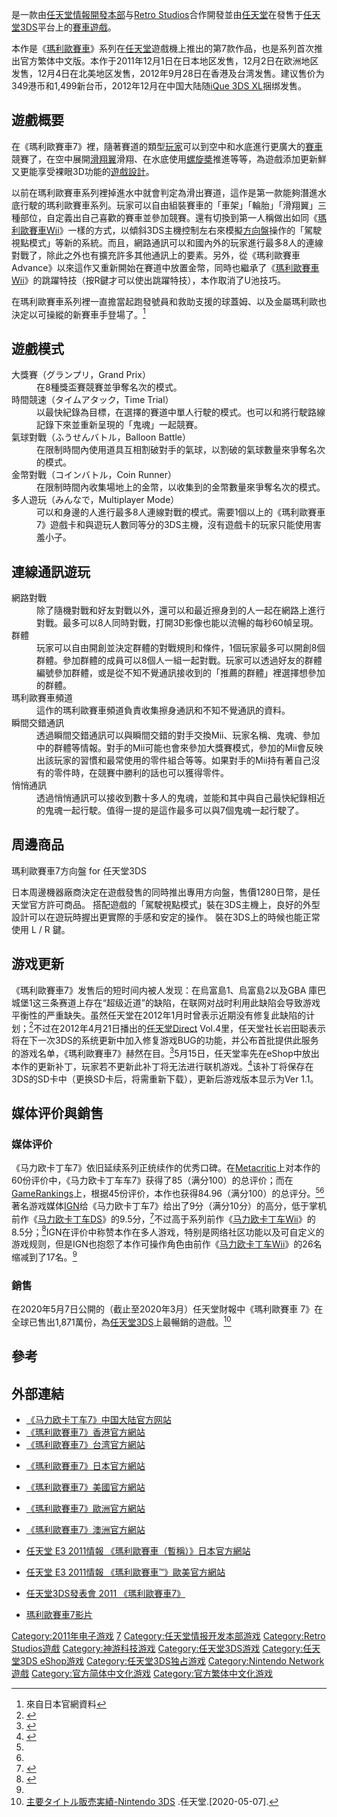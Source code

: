 {{vg-cleanup|time=2016-04-21}}
{{noteTA
|G1=Games
|G2=Mario
}}
{{Infobox VG
| title = 瑪利歐賽車7
| japanese = マリオカート7
| english = Mario Kart 7
| image = File:Mario kart 7.png
| caption = 《瑪利歐賽車7》日版封面
| developer = [[任天堂情報開發本部|任天堂情報開發本部第一小組]]<br>[[Retro_Studios|Retro Studios]]
| publisher = [[任天堂|任天堂]]
| series = [[瑪利歐賽車|瑪利歐賽車系列]]
| designer = [[绀野秀树|绀野秀树]]（賽車人）
| composer = 
| released = {{vgrelease|JP|2011年12月1日|EU|2011年12月2日|AU|2011年12月3日|NA|2011年12月4日|TWHK|2012年9月28日|CN|2012年12月7日}}
| genre = [[競速遊戲|競速]]
| modes = [[單人遊戲|單人遊戲]]、[[多人遊戲|多人遊戲]]
| platforms = [[任天堂3DS|任天堂3DS]]
}}
{{vgname|瑪利歐賽車7|ja=マリオカート7|en=Mario Kart 7|cn=马力欧卡丁车7|tw=瑪利歐賽車7|hk=tw}}是一款由[[任天堂情報開發本部|任天堂情報開發本部]]与[[Retro_Studios|Retro Studios]]合作開發並由[[任天堂|任天堂]]在發售于[[任天堂3DS|任天堂3DS]]平台上的[[賽車遊戲|賽車遊戲]]。

本作是《[[瑪利歐賽車系列|瑪利歐賽車]]》系列在[[任天堂|任天堂]]遊戲機上推出的第7款作品，也是系列首次推出官方繁体中文版。本作于2011年12月1日在日本地区发售，12月2日在欧洲地区发售，12月4日在北美地区发售，2012年9月28日在香港及台湾发售。建议售价为349港币和1,499新台币，2012年12月在中国大陆随[[iQue_3DS_XL|iQue 3DS XL]]捆绑发售。

==遊戲概要==
在《瑪利歐賽車7》裡，隨著賽道的類型[[玩家|玩家]]可以到空中和水底進行更廣大的[[賽車|賽車]]競賽了，在空中展開[[滑翔翼|滑翔翼]]滑翔、在水底使用[[螺旋槳|螺旋槳]]推進等等，為遊戲添加更新鮮又更能享受裸眼3D功能的[[遊戲設計|遊戲設計]]。

以前在瑪利歐賽車系列裡掉進水中就會判定為滑出賽道，這作是第一款能夠潛進水底行駛的瑪利歐賽車系列。玩家可以自由組裝賽車的「車架」「輪胎」「滑翔翼」三種部位，自定義出自己喜歡的賽車並參加競賽。還有切換到第一人稱做出如同《[[瑪利歐賽車Wii|瑪利歐賽車Wii]]》一樣的方式，以傾斜3DS主機控制左右來模擬[[方向盤|方向盤]]操作的「駕駛視點模式」等新的系統。而且，網路通訊可以和國內外的玩家進行最多8人的連線對戰了，除此之外也有擴充許多其他通訊上的要素。另外，從《瑪利歐賽車 Advance》以來這作又重新開始在賽道中放置金幣，同時也繼承了《[[瑪利歐賽車Wii|瑪利歐賽車Wii]]》的跳躍特技（按R鍵才可以使出跳躍特技），本作取消了U池技巧。

在瑪利歐賽車系列裡一直擔當起跑發號員和救助支援的球蓋姆、以及金屬瑪利歐也決定以可操縱的新賽車手登場了。<ref name="official J">來自日本官網資料</ref>

==遊戲模式==
; 大獎賽（グランプリ，Grand Prix）
: 在8種獎盃賽競賽並爭奪名次的模式。
; 時間競速（タイムアタック，Time Trial）
: 以最快紀錄為目標，在選擇的賽道中單人行駛的模式。也可以和將行駛路線記錄下來並重新呈現的「鬼魂」一起競賽。
; 氣球對戰（ふうせんバトル，Balloon Battle）
: 在限制時間內使用道具互相割破對手的氣球，以割破的氣球數量來爭奪名次的模式。
; 金幣對戰（コインバトル，Coin Runner）
: 在限制時間內收集場地上的金幣，以收集到的金幣數量來爭奪名次的模式。
; 多人遊玩（みんなで，Multiplayer Mode）
: 可以和身邊的人進行最多8人連線對戰的模式。需要1個以上的《瑪利歐賽車7》遊戲卡和與遊玩人數同等分的3DS主機，沒有遊戲卡的玩家只能使用害羞小子。

{{noteTA
|1=zh-tw:瞬間交錯通訊; zh-cn:瞬缘通信; zh-hk:瞬間交錯通訊
|2=zh-tw:悄悄通訊; zh-cn:悄然通信; zh-hk:悄悄通訊
}}
==連線通訊遊玩==
; 網路對戰
: 除了隨機對戰和好友對戰以外，還可以和最近擦身到的人一起在網路上進行對戰。最多可以8人同時對戰，打開3D影像也能以流暢的每秒60幀呈現。
; 群體
: 玩家可以自由開創並決定群體的對戰規則和條件，1個玩家最多可以開創8個群體。參加群體的成員可以8個人一組一起對戰。玩家可以透過好友的群體編號參加群體，或是從不知不覺通訊接收到的「推薦的群體」裡選擇想參加的群體。
; 瑪利歐賽車頻道
: 這作的瑪利歐賽車頻道負責收集擦身通訊和不知不覺通訊的資料。
; 瞬間交錯通訊
: 透過瞬間交錯通訊可以與瞬間交錯的對手交換Mii、玩家名稱、鬼魂、參加中的群體等情報。對手的Mii可能也會來參加大獎賽模式，參加的Mii會反映出該玩家的習慣和最常使用的零件組合等等。如果對手的Mii持有著自己沒有的零件時，在競賽中勝利的話也可以獲得零件。
; 悄悄通訊
: 透過悄悄通訊可以接收到數十多人的鬼魂，並能和其中與自己最快紀錄相近的鬼魂一起行駛。值得一提的是這作最多可以與7個鬼魂一起行駛了。

==周邊商品==
; 瑪利歐賽車7方向盤 for 任天堂3DS
日本周邊機器廠商{{link-ja|HORI|HORI}}決定在遊戲發售的同時推出專用方向盤，售價1280日幣，是任天堂官方許可商品。
搭配遊戲的「駕駛視點模式」裝在3DS主機上，良好的外型設計可以在遊玩時握出更實際的手感和安定的操作。
裝在3DS上的時候也能正常使用 L / R 鍵。

==游戏更新==
《瑪利歐賽車7》发售后的短时间内被人发现：在烏富島1、烏富島2以及GBA 庫巴城堡1这三条赛道上存在“超级近道”的缺陷，在联网对战时利用此缺陷会导致游戏平衡性的严重缺失。虽然任天堂在2012年1月时曾表示近期没有修复此缺陷的计划；<ref>{{cite web |accessdate=2012-01-17 |url=http://www.computerandvideogames.com/332468/nintendo-has-no-plans-to-fix-mario-kart-7-track-glitch/ |title=Nintendo has 'no plans' to fix Mario Kart 7 track glitch |publisher=ComputerVideoGames |date=2012-01-17 |archive-date=2012-01-19 |archive-url=https://web.archive.org/web/20120119213333/http://www.computerandvideogames.com/332468/nintendo-has-no-plans-to-fix-mario-kart-7-track-glitch |dead-url=no }}</ref>不过在2012年4月21日播出的[[任天堂Direct|任天堂Direct]] Vol.4里，任天堂社长岩田聪表示将在下一次3DS的系统更新中加入修复游戏BUG的功能，并公布首批提供此服务的游戏名单，《瑪利歐賽車7》赫然在目。<ref>{{cite web |accessdate=2012-04-21 |url=http://3ds.tgbus.com/news/201204/20120421131138_17.shtml |title=任天堂直面会第4弹：文字播报内容全方位回顾--3DS本体更新重要内容 |publisher=TGBUS |date=2012-04-21 |archive-date=2019-06-10 |archive-url=https://web.archive.org/web/20190610165219/http://3ds.tgbus.com/news/201204/20120421131138_17.shtml |dead-url=no }}</ref>5月15日，任天堂率先在eShop中放出本作的更新补丁，玩家若不更新此补丁将无法进行联机游戏。<ref>{{cite web |accessdate=May 15, 2012 |url=http://www.nintendoworldreport.com/news/30148 |title=Nintendo Releases Mario Kart 7 Game Data Update |publisher=Nintendo World Report |date=May 15, 2012 |archive-date=2013-11-05 |archive-url=https://web.archive.org/web/20131105084244/http://www.nintendoworldreport.com/news/30148 |dead-url=no }}</ref>该补丁将保存在3DS的SD卡中（更换SD卡后，将需重新下载），更新后游戏版本显示为Ver 1.1。

==媒体评价與銷售==
===媒体评价===
{{VG Reviews
|GR=84.96%<ref name="gametrailers">{{cite web |accessdate=2012-02-27 |url=http://www.gamerankings.com/3ds/997822-mario-kart-7/index.html |title=Mario Kart 7 |publisher=GameRankings |archive-date=2019-12-09 |archive-url=https://web.archive.org/web/20191209012342/https://www.gamerankings.com/3ds/997822-mario-kart-7/index.html |dead-url=no }}</ref>
|MC=85<ref name="metacritic">{{cite web |url=http://www.metacritic.com/game/3ds/mario-kart-7 |title=Mario Kart 7 for 3DS Reviews, Ratings, Credits, and More at Metacritic |publisher=Metacritic.com |accessdate=2011-12-09 |archive-date=2021-03-08 |archive-url=https://web.archive.org/web/20210308011345/http://www.metacritic.com/game/3ds/mario-kart-7 |dead-url=no }}</ref>
|CVG=9.4/10<ref name="cvg">{{cite web |url=http://www.computerandvideogames.com/327462/reviews/mario-kart-7-review/ |title=3DS Review: Mario Kart 7 Review |publisher=ComputerAndVideoGames.com |date=2011-11-25 |accessdate=2011-12-09 |archive-date=2012-01-06 |archive-url=https://web.archive.org/web/20120106083059/http://www.computerandvideogames.com/327462/reviews/mario-kart-7-review/ |dead-url=no }}</ref>
|EuroG=8/10<ref name="eurogamer">{{cite web |last=Parkin |first=Simon |url=http://www.eurogamer.net/articles/2011-11-25-mario-kart-7-review |title=Mario Kart 7 Review • Reviews • |publisher=Eurogamer.net |date=2011-11-25 |accessdate=2011-12-09 |archive-date=2020-06-07 |archive-url=https://web.archive.org/web/20200607185412/https://www.eurogamer.net/articles/2011-11-25-mario-kart-7-review |dead-url=no }}</ref>
|Fam = 37 of 40<ref>{{cite web|url=http://3ds.pcgames.com.cn/news/1111/2380391.html|title=《马里奥赛车7》37分白金殿堂！本周Fami评分|publisher=太平洋游戏网|date=|accessdate=2011-11-22|archive-url=https://web.archive.org/web/20160305003517/http://3ds.pcgames.com.cn/news/1111/2380391.html|archive-date=2016-03-05|dead-url=yes}}</ref>
|IGN=9/10<ref name="ign review">{{cite web |url=http://ds.ign.com/articles/121/1213485p1.html |title=Mario Kart 7 Review |accessdate=2012-02-27 |date=2011-11-29 |author=Drake, Audrey |archive-date=2012-08-22 |archive-url=https://web.archive.org/web/20120822104344/http://ds.ign.com/articles/121/1213485p1.html |dead-url=no }}</ref>
|NWR=8.5/10<ref name="nwr">{{cite web |accessdate=2012-02-27 |url=http://www.nintendoworldreport.com/review/28552 |title=Mario Kart 7 |publisher=Nintendo World Report |date=2011-11-29 |author=Ronaghan, Neal |archive-date=2012-12-23 |archive-url=https://web.archive.org/web/20121223060737/http://www.nintendoworldreport.com/review/28552 |dead-url=no }}</ref>
|rev1 = [[Destructoid|Destructoid]]
|rev1Score = 5/10<ref name="destructoid">{{cite web |url=http://www.destructoid.com/review-mario-kart-7-216484.phtml |title=Review: Mario Kart 7 |publisher=Destructoid |accessdate=2012-01-11 |archive-date=2020-11-25 |archive-url=https://web.archive.org/web/20201125161236/https://www.destructoid.com/review-mario-kart-7-216484.phtml |dead-url=no }}</ref>
|rev2 = [[Giant_Bomb|Giant Bomb]]
|rev2Score = 3/5<ref name="giant bomb">{{cite web |url=http://www.giantbomb.com/mario-kart-7/61-31747/reviews/ |title=Mario Kart 7 Review |publisher=Giant Bomb |date=2011-11-29 |accessdate=2012-01-11 |archive-date=2012-12-08 |archive-url=https://web.archive.org/web/20121208092135/http://www.giantbomb.com/mario-kart-7/61-31747/reviews/ |dead-url=no }}</ref>
}}

《马力欧卡丁车7》依旧延续系列正统续作的优秀口碑。在[[Metacritic|Metacritic]]上对本作的60份评价中，《马力欧卡丁车车7》获得了85（满分100）的总评价；而在[[GameRankings|GameRankings]]上，根据45份评价，本作也获得84.96（满分100）的总评分。<ref name="gametrailers" /><ref name="metacritic" />著名游戏媒体[[IGN|IGN]]给《马力欧卡丁车7》给出了9分（满分10分）的高分，低于掌机前作《[[马里奥赛车DS|马力欧卡丁车DS]]》的9.5分，<ref>{{cite web |url=http://www.ign.com/articles/2005/11/12/mario-kart-ds |title=Mario Kart DS Review |publisher=IGN |date=2005-11-11 |accessdate=2005-11-11 |archive-date=2021-04-19 |archive-url=https://web.archive.org/web/20210419162723/https://www.ign.com/articles/2005/11/12/mario-kart-ds |dead-url=no }}</ref>不过高于系列前作《[[瑪利歐賽車Wii|马力欧卡丁车Wii]]》的8.5分；<ref>{{cite web |url=http://www.ign.com/articles/2008/04/20/mario-kart-wii-review |title=Mario Kart Wii Review |publisher=IGN |date=2008-04-20 |accessdate=2008-04-20 |archive-date=2020-06-07 |archive-url=https://web.archive.org/web/20200607071131/https://www.ign.com/articles/2008/04/20/mario-kart-wii-review |dead-url=no }}</ref>IGN在评价中称赞本作在多人游戏，特别是网络社区功能以及可自定义的游戏规则，但是IGN也抱怨了本作可操作角色由前作《[[瑪利歐賽車Wii|马力欧卡丁车Wii]]》的26名缩减到了17名。<ref name="ign review" />

===銷售===
在2020年5月7日公開的（截止至2020年3月）任天堂財報中《瑪利歐賽車 7》在全球已售出1,871萬份，為[[任天堂3DS|任天堂3DS]]上最暢銷的遊戲。<ref>[https://www.nintendo.co.jp/ir/finance/software/3ds.html 主要タイトル販売実績-Nintendo 3DS] {{Wayback|url=https://www.nintendo.co.jp/ir/finance/software/3ds.html |date=20171115153031 }}.任天堂.[2020-05-07].</ref>

==參考==
{{Reflist|2}}

==外部連結==
*[http://www.ique.com/3ds/amkj/index.html 《马力欧卡丁车7》中国大陆官方网站] {{Wayback|url=http://www.ique.com/3ds/amkj/index.html |date=20191111232600 }}
*[http://www.nintendo.com.hk/mk7/index.html 《瑪利歐賽車7》香港官方網站] {{Wayback|url=http://www.nintendo.com.hk/mk7/index.html |date=20190619203701 }}
*[http://www.nintendo.tw/mk7/index.html 《瑪利歐賽車7》台湾官方網站] {{Wayback|url=http://www.nintendo.tw/mk7/index.html |date=20190617043358 }}
*{{ja}}[http://www.nintendo.co.jp/3ds/amkj/ 《瑪利歐賽車7》日本官方網站] {{Wayback|url=http://www.nintendo.co.jp/3ds/amkj/ |date=20210208054119 }}
*{{en}}[http://mariokart7.nintendo.com/ 《瑪利歐賽車7》美國官方網站] {{Wayback|url=http://mariokart7.nintendo.com/ |date=20171223102808 }}
*{{en}}[http://www.nintendo.co.uk/NOE/en_GB/games/nintendo_3ds/mario_kart_7_44817.html 《瑪利歐賽車7》歐洲官方網站]
*{{en}}[http://gamesites.nintendo.com.au/mario-kart-7/index.php 《瑪利歐賽車7》澳洲官方網站]
*{{ja}}[http://www.nintendo.co.jp/n10/e3_2011/03/mario_kart/index.html 任天堂 E3 2011情報 《瑪利歐賽車（暫稱）》日本官方網站] {{Wayback|url=http://www.nintendo.co.jp/n10/e3_2011/03/mario_kart/index.html |date=20120122134658 }}
*{{en}}[https://web.archive.org/web/20110612045452/http://e3.nintendo.com/games/detail/#/3ds/mariokart 任天堂 E3 2011情報 《瑪利歐賽車™》歐美官方網站]
*{{ja}}[http://www.nintendo.co.jp/n10/conference2011/titlelist/mariocart/index.html 任天堂3DS發表會 2011 《瑪利歐賽車7》] {{Wayback|url=http://www.nintendo.co.jp/n10/conference2011/titlelist/mariocart/index.html |date=20120709054618 }}
*[https://www.youtube.com/watch?v=CEudcPRJ7PY 瑪利歐賽車7影片] {{Wayback|url=https://www.youtube.com/watch?v=CEudcPRJ7PY |date=20211129055924 }}

{{马里奥竞速游戏}}

{{DEFAULTSORT:Mario Kart 7}}
[[Category:2011年电子游戏|Category:2011年电子游戏]]
[[Category:瑪利歐賽車系列|7]]
[[Category:任天堂情报开发本部游戏|Category:任天堂情报开发本部游戏]]
[[Category:Retro_Studios遊戲|Category:Retro Studios遊戲]]
[[Category:神游科技游戏|Category:神游科技游戏]]
[[Category:任天堂3DS游戏|Category:任天堂3DS游戏]]
[[Category:任天堂3DS_eShop游戏|Category:任天堂3DS eShop游戏]]
[[Category:任天堂3DS独占游戏|Category:任天堂3DS独占游戏]]
[[Category:Nintendo_Network遊戲|Category:Nintendo Network遊戲]]
[[Category:官方简体中文化游戏|Category:官方简体中文化游戏]]
[[Category:官方繁体中文化游戏|Category:官方繁体中文化游戏]]